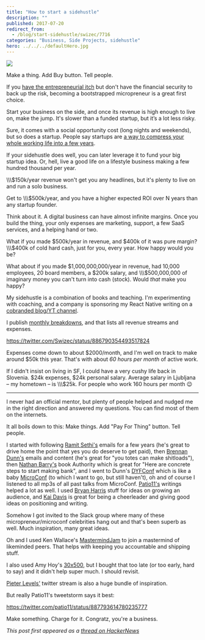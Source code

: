 ```yaml
---
title: "How to start a sidehustle"
description: ""
published: 2017-07-20
redirect_from:
  - /blog/start-sidehustle/swizec/7716
categories: "Business, Side Projects, sidehustle"
hero: ../../../defaultHero.jpg
---
```


![](https://swizec.com/blog/wp-content/uploads/2017/07/IMG_7860-1024x575.jpg)

Make a thing. Add Buy button. Tell people.

If you [have the entrepreneurial itch](https://blog.ycombinator.com/why-should-i-start-a-startup/) but don't have the financial security to back up the risk, becoming a bootstrapped micropreneur is a great first choice.

Start your business on the side, and once its revenue is high enough to live on, make the jump. It's slower than a funded startup, but it’s a lot less risky.

Sure, it comes with a social opportunity cost (long nights and weekends), but so does a startup. People say startups are [a way to compress your whole working life into a few years](http://www.paulgraham.com/wealth.html).

If your sidehustle does well, you can later leverage it to fund your big startup idea. Or, hell, live a good life on a lifestyle business making a few hundred thousand per year.

\\\\\\\$150k/year revenue won't get you any headlines, but it's plenty to live on and run a solo business.

Get to \\\\\\\$500k/year, and you have a higher expected ROI over N years than any startup founder.

Think about it. A digital business can have almost infinite margins. Once you build the thing, your only expenses are marketing, support, a few SaaS services, and a helping hand or two.

What if you made $500k/year in revenue, and $400k of it was pure margin? \\\\\\\$400k of cold hard cash, just for you, every year. How happy would you be?

What about if you made $1,000,000,000/year in revenue, had 10,000 employees, 20 board members, a $200k salary, and \\\\\\\$500,000,000 of imaginary money you can't turn into cash (stock). Would _that_ make you happy?

My sidehustle is a combination of books and teaching. I'm experimenting with coaching, and a company is sponsoring my React Native writing on a [cobranded blog/YT channel](https://school.shoutem.com/).

I publish [monthly breakdowns](https://swizec.com/blog/4093-june-sidehustle-report/swizec/7681), and that lists all revenue streams and expenses.

https://twitter.com/Swizec/status/886790354493517824

Expenses come down to about $2000/month, and I'm well on track to make around $50k this year. That's with about _60 hours per month_ of active work.

If I didn't insist on living in SF, I could have a very cushy life back in Slovenia. $24k expenses, $24k personal salary. Average salary in Ljubljana – my hometown – is \\\\\\\$25k. For people who work 160 hours per month 😉

---

I never had an official mentor, but plenty of people helped and nudged me in the right direction and answered my questions. You can find most of them on the internets.

It all boils down to this: Make things. Add "Pay For Thing" button. Tell people.

I started with following [Ramit Sethi's](https://www.iwillteachyoutoberich.com/) emails for a few years (he's great to drive home the point that yes you do deserve to get paid), then [Brennan Dunn's](https://doubleyourfreelancing.com/) emails and content (he's great for "you totes can make shitloads"), then [Nathan Barry's](http://nathanbarry.com/) book Authority which is great for "Here are concrete steps to start making bank", and I went to Dunn's [DYFConf](http://doubleyourfreelancing.com/conf/) which is like a baby [MicroConf](http://www.microconf.com/) (to which I want to go, but still haven't), oh and of course I listened to all mp3s of all past talks from MicroConf. [Patio11's](https://twitter.com/patio11) writings helped a lot as well. I used [Bryan Harris](http://videofruit.com/blog/) stuff for ideas on growing an audience, and [Kai Davis](https://kaidavis.com/) is great for being a cheerleader and giving good ideas on positioning and writing.

Somehow I got invited to the Slack group where many of these micropreneur/microconf celebrities hang out and that's been superb as well. Much inspiration, many great ideas.

Oh and I used Ken Wallace's [MastermindJam](https://mastermindjam.com/) to join a mastermind of likeminded peers. That helps with keeping you accountable and shipping stuff.

I also used Amy Hoy's [30x500](https://30x500.com/academy/), but I bought that too late (or too early, hard to say) and it didn't help super much. I should revisit.

[Pieter Levels'](https://twitter.com/levelsio) twitter stream is also a huge bundle of inspiration.

But really Patio11's tweetstorm says it best:

https://twitter.com/patio11/status/887793614780235777

Make something. Charge for it. Congratz, you're a business.

_This post first appeared as a [thread on HackerNews](https://news.ycombinator.com/item?id=14807198)_
